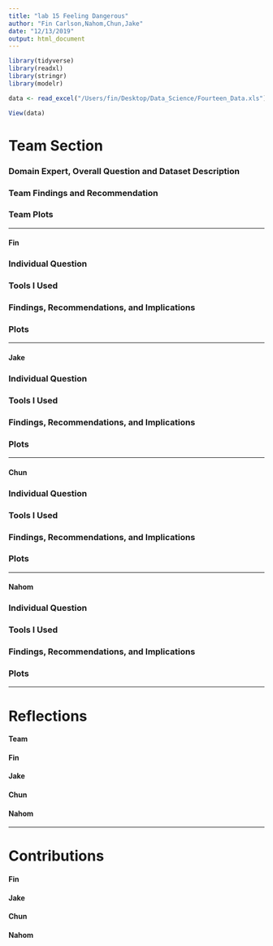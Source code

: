 ```yaml
---
title: "lab 15 Feeling Dangerous"
author: "Fin Carlson,Nahom,Chun,Jake"
date: "12/13/2019"
output: html_document
---
```

```r
library(tidyverse)
library(readxl)
library(stringr)
library(modelr)

data <- read_excel("/Users/fin/Desktop/Data_Science/Fourteen_Data.xls")

View(data)

```

# Team Section

### Domain Expert, Overall Question and Dataset Description

### Team Findings and Recommendation

### Team Plots

-------------------------------------------

#### Fin

### Individual Question

### Tools I Used

### Findings, Recommendations, and Implications

### Plots

-------------------------------------------

#### Jake

### Individual Question

### Tools I Used

### Findings, Recommendations, and Implications

### Plots

-------------------------------------------

#### Chun

### Individual Question

### Tools I Used

### Findings, Recommendations, and Implications

### Plots

-------------------------------------------

#### Nahom

### Individual Question

### Tools I Used

### Findings, Recommendations, and Implications

### Plots

-------------------------------------------

# Reflections 

#### Team

#### Fin

#### Jake

#### Chun

#### Nahom

-------------------------------------------

# Contributions 

#### Fin

#### Jake

#### Chun

#### Nahom
